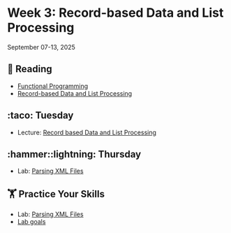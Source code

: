 # Week 3: Record-based Data and List Processing



September 07-13, 2025

## 📖 Reading

- [Functional Programming](https://srvanderplas.github.io/stat-computing-r-python/part-wrangling/08-functional-prog.html)
- [Record-based Data and List Processing](https://srvanderplas.github.io/stat-computing-r-python/part-advanced-topics/04-xml-json-list-processing.html)




## :taco: Tuesday

- Lecture: [Record based Data and List Processing](slides/03-01-lists.qmd)


## :hammer::lightning: Thursday

- Lab: [Parsing XML Files](assignment-repos/02-list-processing/index.qmd)


##  🏋 Practice Your Skills

- Lab: [Parsing XML Files](assignment-repos/02-list-processing/index.qmd)
- [Lab goals](assignment-repos/02-list-processing/tilt.qmd)

